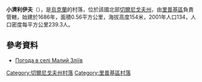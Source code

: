 {{coord|51|43|4|N|30|50|53|E|scale:100000|display=title}}

'''小濟利伊夫'''（{{lang-uk|Малий Зліїв}}），是[[烏克蘭|烏克蘭]]的村落，位於該國北部[[切爾尼戈夫州|切爾尼戈夫州]]，由[[里普基區|里普基區]]負責管轄，始建於1686年，面積0.56平方公里，海拔高度154米，2001年人口134，人口密度每平方公里239.3人。

==參考資料==
* [http://weather.in.ua/ua/chernigovskaja/14664 Погода в селі Малий Зліїв] {{Wayback|url=http://weather.in.ua/ua/chernigovskaja/14664 |date=20111220131158 }}

[[Category:切爾尼戈夫州村落|Category:切爾尼戈夫州村落]]
[[Category:里普基區村落|Category:里普基區村落]]


{{Chernihiv-geo-stub}}